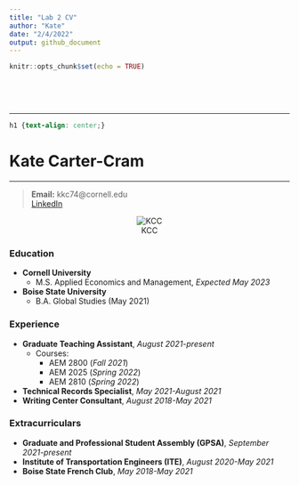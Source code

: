 ```yaml
---
title: "Lab 2 CV"
author: "Kate"
date: "2/4/2022"
output: github_document
---
```


```r
knitr::opts_chunk$set(echo = TRUE)
```

<br>    

<br>  

---

```css
h1 {text-align: center;}
```

# Kate Carter-Cram

---


>**Email:** kkc74@cornell.edu  
>[LinkedIn](https://www.linkedin.com/in/katecartercram/)  


<center>![KCC](/Users/katecarter-cram/Documents/Headshots/00001028.jpeg)</center>

### Education  
- **Cornell University**  
    - M.S. Applied Economics and Management, *Expected May 2023*  
- **Boise State University**  
    - B.A. Global Studies (May 2021)
    
### Experience  
- **Graduate Teaching Assistant**, *August 2021-present*
    - Courses:  
        - AEM 2800 (*Fall 2021*)  
        - AEM 2025 (*Spring 2022*)  
        - AEM 2810 (*Spring 2022*)  
- **Technical Records Specialist**, *May 2021-August 2021*
- **Writing Center Consultant**, *August 2018-May 2021*

### Extracurriculars 
- **Graduate and Professional Student Assembly (GPSA)**, *September 2021-present* 
- **Institute of Transportation Engineers (ITE)**, *August 2020-May 2021*
- **Boise State French Club**, *May 2018-May 2021*


    

    





